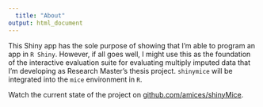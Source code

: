 ---
  title: "About"
output: html_document
---
  
This Shiny app has the sole purpose of showing that I'm able to program an app in `R Shiny`. However, if all goes well, I might use this as the foundation of the interactive evaluation suite for evaluating multiply imputed data that I'm developing as Research Master's thesis project. `shinymice` will be integrated into the `mice` environment in `R`.

Watch the current state of the project on [github.com/amices/shinyMice](https://github.com/amices/shinyMice/).